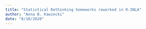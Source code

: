 ```yaml
---
title: "Statistical Rethinking homeworks reworked in R-INLA"
author: "Anna B. Kawiecki"
date: "8/10/2020"
---
```


